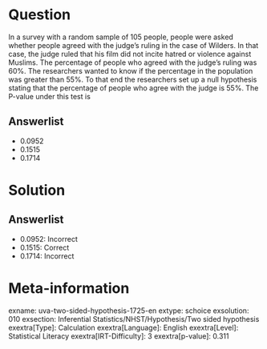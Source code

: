 Question
========

In a survey with a random sample of 105 people, people were asked whether people agreed with the judge's ruling in the case of Wilders. In that case, the judge ruled that his film did not incite hatred or violence against Muslims. The percentage of people who agreed with the judge's ruling was 60%. The researchers wanted to know if the percentage in the population was greater than 55%. To that end the researchers set up a null hypothesis stating that the percentage of people who agree with the judge is 55%. The P-value under this test is

Answerlist
----------

* 0.0952
* 0.1515
* 0.1714

Solution
========

Answerlist
----------

* 0.0952: Incorrect
* 0.1515: Correct
* 0.1714: Incorrect

Meta-information
================
exname: uva-two-sided-hypothesis-1725-en
extype: schoice
exsolution: 010
exsection: Inferential Statistics/NHST/Hypothesis/Two sided hypothesis
exextra[Type]: Calculation
exextra[Language]: English
exextra[Level]: Statistical Literacy
exextra[IRT-Difficulty]: 3
exextra[p-value]: 0.311
